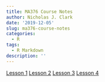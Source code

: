 ```yaml
---
title: MA376 Course Notes
author: Nicholas J. Clark
date: '2019-12-05'
slug: ma376-course-notes
categories:
  - R
tags:
  - R Markdown
description: ''
---
```



[Lesson 1](https://gallant-ritchie-afafb4.netlify.com/files/CourseNotes/Lsn_1.pdf)
[Lesson 2](https://gallant-ritchie-afafb4.netlify.com/files/CourseNotes/Lsn_2_376.pdf)
[Lesson 3](https://gallant-ritchie-afafb4.netlify.com/files/CourseNotes/Lsn_3.pdf)
[Lesson 4](https://gallant-ritchie-afafb4.netlify.com/files/CourseNotes/Lsn_4.pdf)